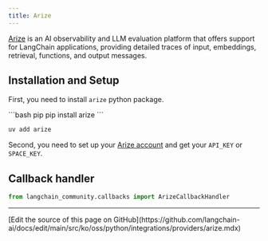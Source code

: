 ```yaml
---
title: Arize
---
```


[Arize](https://arize.com) is an AI observability and LLM evaluation platform that offers
support for LangChain applications, providing detailed traces of input, embeddings, retrieval,
functions, and output messages.


## Installation and Setup

First, you need to install `arize` python package.

<CodeGroup>
```bash pip
pip install arize
```

```bash uv
uv add arize
```
</CodeGroup>

Second, you need to set up your [Arize account](https://app.arize.com/auth/join)
and get your  `API_KEY` or `SPACE_KEY`.


## Callback handler

```python
from langchain_community.callbacks import ArizeCallbackHandler
```

---

<Callout icon="pen-to-square" iconType="regular">
  [Edit the source of this page on GitHub](https://github.com/langchain-ai/docs/edit/main/src/ko/oss/python/integrations/providers/arize.mdx)
</Callout>
